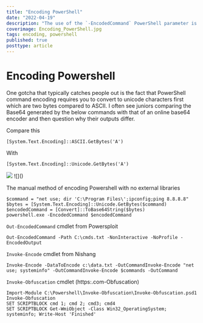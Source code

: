 ```yaml
---
title: "Encoding PowerShell"
date: "2022-04-19"
description: "The use of the `-EncodedCommand` PowerShell parameter is typically used by Administrators to run complex scripts without having to worry about escaping characters. However, it is commonly used by adversaries to hide their code.  While it also offers obfuscation, remember base64 encoding can be decoded, so this is only real protection against shoulder surfers or people not in possession of decoding software."
coverimage: Encoding_PowerShell.jpg
tags: encoding, powershell
published: true
posttype: article
---
```

# Encoding Powershell

One gotcha that typically catches people out is the fact that PowerShell command encoding requires you to convert to unicode characters first which are two bytes compared to ASCII.  I often see juniors comparing the Base64 generated by the below commands with that of an online base64 encoder and then question why their outputs differ. 

Compare this
```
[System.Text.Encoding]::ASCII.GetBytes('A')
```

With 
```
[System.Text.Encoding]::Unicode.GetBytes('A')
```
<img src="/static/9630b526-59e1-49e0-924f-97e72587a24b.png">
![]()


The manual method of encoding Powershell with no external libraries
```
$command = "net use; dir 'C:\Program Files\';ipconfig;ping 8.8.8.8"
$bytes = [System.Text.Encoding]::Unicode.GetBytes($command)
$encodedCommand = [Convert]::ToBase64String($bytes)
powershell.exe -EncodedCommand $encodedCommand
```

`Out-EncodedCommand` cmdlet from Powersploit

```
Out-EncodedCommand -Path C:\cmds.txt -NonInteractive -NoProfile -EncodedOutput
```

`Invoke-Encode` cmdlet from Nishang

```
Invoke-Encode -DataToEncode c:\data.txt -OutCommandInvoke-Encode "net use; systeminfo" -OutCommandInvoke-Encode $commands -OutCommand
```

`Invoke-Obfuscation` cmdlet (https:.com-Obfuscation)

```
Import-Module C:\Powershell\Invoke-Obfuscation\Invoke-Obfuscation.psd1
Invoke-Obfuscation
SET SCRIPTBLOCK cmd 1; cmd 2; cmd3; cmd4
SET SCRIPTBLOCK Get-WmiObject -Class Win32_OperatingSystem; systeminfo; Write-Host 'Finished'
```
